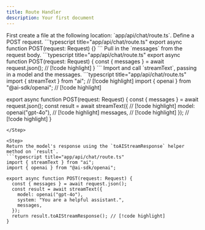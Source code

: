 ```yaml
---
title: Route Handler
description: Your first document
---
```


<Steps>

<Step>
First create a file at the following location: `app/api/chat/route.ts`.
</Step>

<Step>
Define a POST request.
```typescript title="app/api/chat/route.ts"
export async function POST(request: Request) {}
```
</Step>

<Step>
Pull in the `messages` from the request body.
```typescript title="app/api/chat/route.ts"
export async function POST(request: Request) {
  const { messages } = await request.json(); // [!code highlight]
}
```
</Step>

<Step>
Import and call `streamText`, passing in a model and the messages.
```typescript title="app/api/chat/route.ts"
import { streamText } from "ai"; // [!code highlight]
import { openai } from "@ai-sdk/openai"; // [!code highlight]

export async function POST(request: Request) {
  const { messages } = await request.json();
  const result = await streamText({ // [!code highlight]
    model: openai("gpt-4o"), // [!code highlight]
    messages, // [!code highlight]
  }); // [!code highlight]
}
```
</Step>

<Step>
Return the model's response using the `toAIStreamResponse` helper method on `result`.
```typescript title="app/api/chat/route.ts"
import { streamText } from "ai";
import { openai } from "@ai-sdk/openai";

export async function POST(request: Request) {
  const { messages } = await request.json();
  const result = await streamText({
    model: openai("gpt-4o"),
    system: "You are a helpful assistant.",
    messages,
  });
  return result.toAIStreamResponse(); // [!code highlight]
}
```
</Step>
</Steps>
